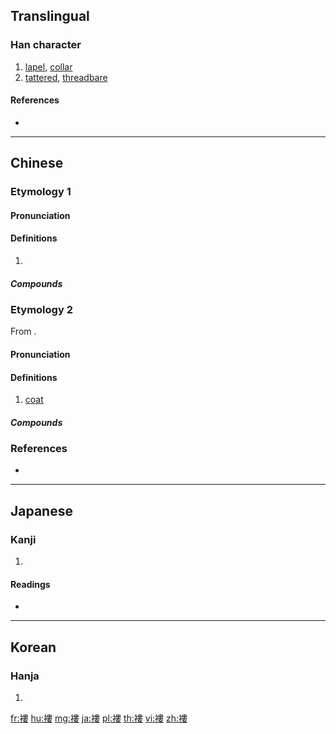 {{character info/new}}
{{also|褛}}
==Translingual==

===Han character===
{{Han char|rn=145|rad=衣|as=11|sn=17|four=35244|canj=LLLV|ids=⿰衤婁}}

# [[lapel]], [[collar]]
# [[tattered]], [[threadbare]]

====References====
* {{Han ref|kx=1123.050|dkj=34530|dj=1590.310|hdz=53112.010|uh=8938|ud=35128|bh=C1B9|bd=49593}}

----

==Chinese==

===Etymology 1===
{{zh-forms|s=褛}}

====Pronunciation====
{{zh-pron
|m=lǚ
|c=leoi5,lau5
|mc=y
|oc=y
|cat=
}}

====Definitions====
{{zh-hanzi}}

# {{rfdef|zh}}

=====Compounds=====
{{zh-der|晨褸|篳路襤褸|衣衫藍褸|衣衫襤褸|褸裂|褸襤簞瓢|襤褸}}

===Etymology 2===
{{zh-forms|s=褛|alt=摟}}
{{wikipedia|lang=zh}}
From {{zh-l|摟|lau1|to drape}}.

====Pronunciation====
{{zh-pron
|c=lau1
|cat=n
}}

====Definitions====
{{zh-hanzi}}

# {{lb|zh|Cantonese}} [[coat]]

=====Compounds=====
{{zh-der|大褸|短褸|風褸|乾濕褸|絨褸|雨褸|褸裙|褸席|棉褸|毛巾褸|皮褸|雪褸|太空褸|著褸|中褸}}

===References===
* {{R:yue:Hanzi}}

----

==Japanese==

===Kanji===
{{ja-kanji|grade=|rs=衣11}}

# {{defn|lang=ja|sort=衣11}}

====Readings====
* {{ja-readings|on=[[ろう]] (rō), [[る]] (ru)|kun=[[ぼろ]] (boro), [[つづる]] (tsuzuru)|nanori=}}

----

==Korean==

===Hanja===
{{ko-hanja|hangeul=[[루]]>[[누]]|eumhun=|rv=ru>nu|mr=ru>nu|y=lwu>nwu}}

# {{defn|lang=ko|sort=衣11}}

[[fr:褸]]
[[hu:褸]]
[[mg:褸]]
[[ja:褸]]
[[pl:褸]]
[[th:褸]]
[[vi:褸]]
[[zh:褸]]